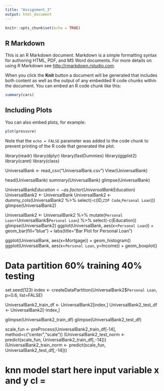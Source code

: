```yaml
---
title: "Assignment_3"
output: html_document
---
```


```r
knitr::opts_chunk$set(echo = TRUE)
```

## R Markdown

This is an R Markdown document. Markdown is a simple formatting syntax for authoring HTML, PDF, and MS Word documents. For more details on using R Markdown see <http://rmarkdown.rstudio.com>.

When you click the **Knit** button a document will be generated that includes both content as well as the output of any embedded R code chunks within the document. You can embed an R code chunk like this:

```r
summary(cars)
```

## Including Plots

You can also embed plots, for example:

```r
plot(pressure)
```

Note that the `echo = FALSE` parameter was added to the code chunk to prevent printing of the R code that generated the plot.



library(readr)
library(dplyr)
library(fastDummies)
library(ggplot2)
library(caret)
library(class)

UniversalBank <- read_csv("UniversalBank.csv")
View(UniversalBank)

head(UniversalBank)
summary(UniversalBank)
glimpse(UniversalBank)

UniversalBank$Education <- as.factor(UniversalBank$Education)
UniversalBank2 <- UniversalBank
UniversalBank2 <- dummy_cols(UniversalBank2 %>% select(-c(ID,`ZIP Code`,`Personal Loan`)))
glimpse(UniversalBank2)

UniversalBank2 <- UniversalBank2 %>% 
  mutate(`Personal Loan`=UniversalBank$`Personal Loan`) %>% select(-c(Education))
glimpse(UniversalBank2)
ggplot(UniversalBank, aes(x=`Personal Loan`)) + geom_bar(fill="blue") + 
  labs(title="Bar Plot for Personal Loan")

ggplot(UniversalBank, aes(x=Mortgage)) + geom_histogram()
ggplot(UniversalBank, aes(x=`Personal Loan`, y=Income)) + geom_boxplot()


# Data partition 60% training 40% testing

set.seed(123)
index <- createDataPartition(UniversalBank2$`Personal Loan`, p=0.6, list=FALSE)

UniversalBank2_train_df <- UniversalBank2[index,]
UniversalBank2_test_df <- UniversalBank2[-index,]

glimpse(UniversalBank2_train_df)
glimpse(UniversalBank2_test_df)

scale_fun <- preProcess(UniversalBank2_train_df[-14], method=c("center","scale"))
(UniversalBank2_test_norm <- predict(scale_fun, UniversalBank2_train_df[,-14]))
(UniversalBank2_train_norm <- predict(scale_fun, UniversalBank2_test_df[,-14]))

# knn model start here input variable x and y cl = 


